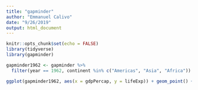 ```yaml
---
title: "gapminder"
author: "Emmanuel Calivo"
date: "9/26/2019"
output: html_document
---
```


```r
knitr::opts_chunk$set(echo = FALSE)
library(tidyverse)
library(gapminder)
```

``` r
gapminder1962 <- gapminder %>% 
  filter(year == 1962, continent %in% c("Americas", "Asia", "Africa"))

ggplot(gapminder1962, aes(x = gdpPercap, y = lifeExp)) + geom_point() + facet_wrap(vars(continent))
```